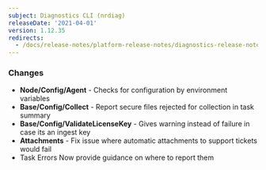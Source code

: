 ```yaml
---
subject: Diagnostics CLI (nrdiag)
releaseDate: '2021-04-01'
version: 1.12.35
redirects:
  - /docs/release-notes/platform-release-notes/diagnostics-release-notes/diagnostics-cli-11235
---
```


### Changes

* **Node/Config/Agent** - Checks for configuration by environment variables
* **Base/Config/Collect** - Report secure files rejected for collection in task summary
* **Base/Config/ValidateLicenseKey** - Gives warning instead of failure in case its an ingest key
* **Attachments** - Fix issue where automatic attachments to support tickets would fail
* Task Errors Now provide guidance on where to report them
